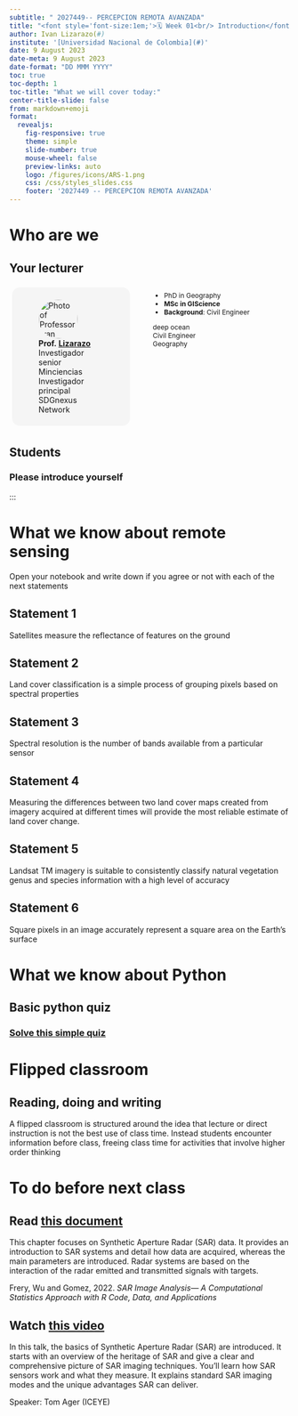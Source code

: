 ```yaml
---
subtitle: " 2027449-- PERCEPCION REMOTA AVANZADA"
title: "<font style='font-size:1em;'>🗓️ Week 01<br/> Introduction</font>"
author: Ivan Lizarazo(#)
institute: '[Universidad Nacional de Colombia](#)'
date: 9 August 2023
date-meta: 9 August 2023
date-format: "DD MMM YYYY"
toc: true
toc-depth: 1
toc-title: "What we will cover today:"
center-title-slide: false
from: markdown+emoji
format:
  revealjs: 
    fig-responsive: true
    theme: simple
    slide-number: true
    mouse-wheel: false
    preview-links: auto
    logo: /figures/icons/ARS-1.png
    css: /css/styles_slides.css
    footer: '2027449 -- PERCEPCION REMOTA AVANZADA'
---
```


# Who are we

## Your lecturer {.smaller}

::: columns

::: {.column style="display:inline-block;width:40%;height:60%;border-radius:1em;margin:1%;padding:1.5%;background-color:#f5f5f5"}
<figure>
    <img src="/figures/people/ials.png" alt="Photo of Professor Ivan Lizarazo" role="presentation" style="object-fit: cover;width:5em;height:5em;border-radius: 50%;font-size:1em;" class="img-responsive atto_image_button_text-bottom">
    <figcaption>
        <strong>Prof.&nbsp;<span><a href="#" target="_blank" class="external">Lizarazo</a></span></strong> 
        <br/>Investigador senior Minciencias
        <br/>Investigador principal SDGnexus Network
    </figcaption>
</figure>
:::

::: {.column style="width:50%;font-size:0.85em;margin-left:3%;"}
- PhD in Geography
- **MSc in GIScience**
- **Background**: Civil Engineer 


<span class="tag" style="background-color:var(--quarto-hl-st-color)">deep ocean</span>
<br/>
<span class="tag" style="background-color:var(--quarto-hl-fu-color)">Civil Engineer</span>
<br/>
<span class="tag" style="background-color:var(--quarto-hl-dv-color)">Geography</span>

:::

:::

## Students {.smaller}

### Please introduce yourself

:::

# What we know about remote sensing 

Open your notebook and write down if you agree or not with each of the next statements

## Statement 1
Satellites measure the reflectance of features on the ground

## Statement 2
Land cover classification is a simple process of grouping  pixels based on spectral properties 

## Statement 3
Spectral resolution is the number of bands  available from a particular sensor 

## Statement 4
Measuring the differences between two land cover maps created from imagery acquired at different times will provide the most reliable estimate of land cover change.

## Statement 5
Landsat TM imagery is suitable to consistently classify natural vegetation genus and species information with a high level of accuracy

## Statement 6
Square pixels in an image accurately represent a square area on the Earth's surface

# What we know about Python

## Basic python quiz 

### [Solve this simple quiz](https://pynative.com/basic-python-quiz-for-beginners/)

# Flipped classroom

## Reading, doing and writing

A flipped classroom is structured around the idea that lecture or direct instruction is not the best use of class time. Instead students encounter information before class, freeing class time for activities that involve higher order thinking

# To do before next class 

## Read [this document](https://media.wiley.com/product_data/excerpt/9X/11197952/111979529X-4.pdf)

This chapter focuses on Synthetic Aperture Radar (SAR) data. It provides an introduction to SAR systems and detail how data are acquired, whereas the main parameters are introduced. Radar systems are based on the interaction of the radar emitted and transmitted signals with targets.

Frery, Wu and Gomez, 2022. *SAR Image Analysis— A Computational Statistics Approach with R Code, Data, and Applications* 


## Watch [this video](https://www.iceye.com/vos-talk1-video-page)

In this talk, the basics of Synthetic Aperture Radar (SAR) are introduced. It starts with an overview of the heritage of SAR and give a clear and comprehensive picture of SAR imaging techniques. You’ll learn how SAR sensors work and what they measure. It explains standard SAR imaging modes and the unique advantages SAR can deliver.

Speaker: Tom Ager (ICEYE)